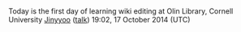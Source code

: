 <article id="44139336" title=User talk:Jinyyoo/sandbox>
	<talkpage id="44139336" title="User talk:Jinyyoo/sandbox">
Today is the first day of learning wiki editing at Olin Library, Cornell University [[User:Jinyyoo|Jinyyoo]] ([[User talk:Jinyyoo|talk]]) 19:02, 17 October 2014 (UTC)
	</talkpage>
</article>